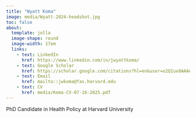 ```yaml
---
title: "Wyatt Koma"
image: media/Wyatt-2024-headshot.jpg
toc: false
about: 
  template: jolla
  image-shape: round
  image-width: 17em
  links:
    - text: LinkedIn
      href: https://www.linkedin.com/in/jwyattkoma/
    - text: Google Scholar
      href: https://scholar.google.com/citations?hl=en&user=o2QIux8AAAAJ&view_op=list_works&sortby=pubdate
    - text: Email
      href: mailto::jwkoma@fas.harvard.edu
    - text: CV
      href: media/Koma-CV-07-16-2025.pdf
---
```


PhD Candidate in Health Policy at Harvard University